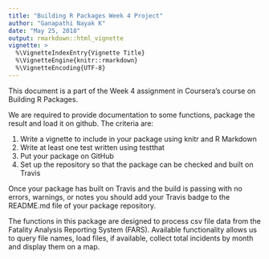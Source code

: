 ---
title: "Building R Packages Week 4 Project"
author: "Ganapathi Nayak K"
date: "May 25, 2018"
output: rmarkdown::html_vignette
vignette: >
  %\VignetteIndexEntry{Vignette Title}
  %\VignetteEngine{knitr::rmarkdown}
  %\VignetteEncoding{UTF-8}
---

This document is a part of the Week 4 assignment in Coursera's course on Building R Packages.

We are required to provide documentation to some functions, package the result and load it on github. The criteria are:

 1. Write a vignette to include in your package using knitr and R Markdown
 2. Write at least one test written using testthat
 3. Put your package on GitHub
 4. Set up the repository so that the package can be checked and built on Travis
 
Once your package has built on Travis and the build is passing with no errors, warnings, or notes you should add your Travis badge to the README.md file of your package repository.

The functions in this package are designed to process csv file data from the Fatality Analysis Reporting System (FARS). Available functionality allows us to query file names, load files, if available, collect total incidents by month and display them on a map.

